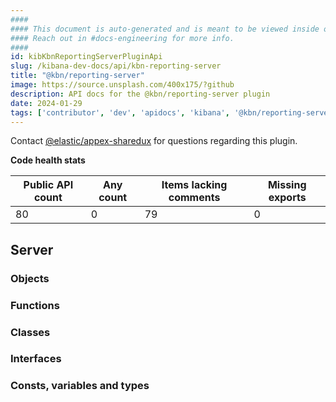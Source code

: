 ```yaml
---
####
#### This document is auto-generated and is meant to be viewed inside our experimental, new docs system.
#### Reach out in #docs-engineering for more info.
####
id: kibKbnReportingServerPluginApi
slug: /kibana-dev-docs/api/kbn-reporting-server
title: "@kbn/reporting-server"
image: https://source.unsplash.com/400x175/?github
description: API docs for the @kbn/reporting-server plugin
date: 2024-01-29
tags: ['contributor', 'dev', 'apidocs', 'kibana', '@kbn/reporting-server']
---
```




Contact [@elastic/appex-sharedux](https://github.com/orgs/elastic/teams/appex-sharedux) for questions regarding this plugin.

**Code health stats**

| Public API count  | Any count | Items lacking comments | Missing exports |
|-------------------|-----------|------------------------|-----------------|
| 80 | 0 | 79 | 0 |

## Server

### Objects
<DocDefinitionList data={kbnReportingServerObj.server.objects}/>

### Functions
<DocDefinitionList data={kbnReportingServerObj.server.functions}/>

### Classes
<DocDefinitionList data={kbnReportingServerObj.server.classes}/>

### Interfaces
<DocDefinitionList data={kbnReportingServerObj.server.interfaces}/>

### Consts, variables and types
<DocDefinitionList data={kbnReportingServerObj.server.misc}/>

